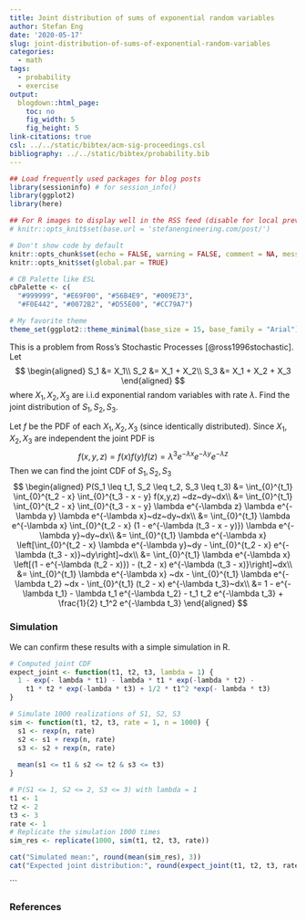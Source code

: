 ```yaml
---
title: Joint distribution of sums of exponential random variables
author: Stefan Eng
date: '2020-05-17'
slug: joint-distribution-of-sums-of-exponential-random-variables
categories:
  - math
tags:
  - probability
  - exercise
output:
  blogdown::html_page:
    toc: no
    fig_width: 5
    fig_height: 5
link-citations: true    
csl: ../../static/bibtex/acm-sig-proceedings.csl
bibliography: ../../static/bibtex/probability.bib
---
```



```r
## Load frequently used packages for blog posts
library(sessioninfo) # for session_info()
library(ggplot2)
library(here)

## For R images to display well in the RSS feed (disable for local preview)
# knitr::opts_knit$set(base.url = 'stefanengineering.com/post/')

# Don't show code by default
knitr::opts_chunk$set(echo = FALSE, warning = FALSE, comment = NA, message = FALSE)
knitr::opts_knit$set(global.par = TRUE)

# CB Palette like ESL
cbPalette <- c(
  "#999999", "#E69F00", "#56B4E9", "#009E73",
  "#F0E442", "#0072B2", "#D55E00", "#CC79A7")

# My favorite theme
theme_set(ggplot2::theme_minimal(base_size = 15, base_family = "Arial"))
```

This is a problem from Ross's Stochastic Processes [@ross1996stochastic].
Let 
$$
\begin{aligned}
S_1 &= X_1\\
S_2 &= X_1 + X_2\\
S_3 &= X_1 + X_2 + X_3
\end{aligned}
$$
where $X_1, X_2, X_3$ are i.i.d exponential random variables with rate $\lambda$.
Find the joint distribution of $S_1, S_2, S_3$.

Let $f$ be the PDF of each $X_1, X_2, X_3$ (since identically distributed). Since $X_1, X_2, X_3$ are independent the joint PDF is 
$$
f(x,y,z) = f(x) f(y) f(z) = \lambda^3 e^{-\lambda x} e^{-\lambda y} e^{-\lambda z}
$$
Then we can find the joint CDF of $S_1, S_2, S_3$
$$
\begin{aligned}
P(S_1 \leq t_1, S_2 \leq t_2, S_3 \leq t_3) &= \int_{0}^{t_1} \int_{0}^{t_2 - x} \int_{0}^{t_3 - x - y} f(x,y,z) ~dz~dy~dx\\
&= \int_{0}^{t_1} \int_{0}^{t_2 - x} \int_{0}^{t_3 - x - y} \lambda e^{-\lambda z} \lambda e^{-\lambda y} \lambda e^{-\lambda x}~dz~dy~dx\\
&= \int_{0}^{t_1} \lambda e^{-\lambda x} \int_{0}^{t_2 - x} (1 - e^{-\lambda (t_3 - x - y)}) \lambda e^{-\lambda y}~dy~dx\\
&= \int_{0}^{t_1} \lambda e^{-\lambda x} \left[\int_{0}^{t_2 - x} \lambda e^{-\lambda y}~dy -  \int_{0}^{t_2 - x} e^{-\lambda (t_3 - x)}~dy\right]~dx\\
&= \int_{0}^{t_1} \lambda e^{-\lambda x} \left[(1 - e^{-\lambda (t_2 - x)}) - (t_2 - x) e^{-\lambda (t_3 - x)}\right]~dx\\
&= \int_{0}^{t_1} \lambda e^{-\lambda x} ~dx - \int_{0}^{t_1} \lambda e^{-\lambda t_2} ~dx - \int_{0}^{t_1} (t_2 - x) e^{-\lambda t_3}~dx\\
&= 1 - e^{-\lambda t_1} - \lambda t_1 e^{-\lambda t_2} - t_1 t_2 e^{-\lambda t_3} + \frac{1}{2} t_1^2 e^{-\lambda t_3}
\end{aligned}
$$

### Simulation
We can confirm these results with a simple simulation in R.

```r
# Computed joint CDF
expect_joint <- function(t1, t2, t3, lambda = 1) {
  1 - exp(- lambda * t1) - lambda * t1 * exp(-lambda * t2) - 
    t1 * t2 * exp(-lambda * t3) + 1/2 * t1^2 *exp(- lambda * t3)
}

# Simulate 1000 realizations of S1, S2, S3
sim <- function(t1, t2, t3, rate = 1, n = 1000) {
  s1 <- rexp(n, rate)
  s2 <- s1 + rexp(n, rate)
  s3 <- s2 + rexp(n, rate)
  
  mean(s1 <= t1 & s2 <= t2 & s3 <= t3)
}

# P(S1 <= 1, S2 <= 2, S3 <= 3) with lambda = 1
t1 <- 1
t2 <- 2
t3 <- 3
rate <- 1
# Replicate the simulation 1000 times
sim_res <- replicate(1000, sim(t1, t2, t3, rate))

cat("Simulated mean:", round(mean(sim_res), 3))
cat("Expected joint distribution:", round(expect_joint(t1, t2, t3, rate), 3))
```
```

### References
